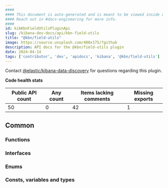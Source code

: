 ```yaml
---
####
#### This document is auto-generated and is meant to be viewed inside our experimental, new docs system.
#### Reach out in #docs-engineering for more info.
####
id: kibKbnFieldUtilsPluginApi
slug: /kibana-dev-docs/api/kbn-field-utils
title: "@kbn/field-utils"
image: https://source.unsplash.com/400x175/?github
description: API docs for the @kbn/field-utils plugin
date: 2024-04-14
tags: ['contributor', 'dev', 'apidocs', 'kibana', '@kbn/field-utils']
---
```




Contact [@elastic/kibana-data-discovery](https://github.com/orgs/elastic/teams/kibana-data-discovery) for questions regarding this plugin.

**Code health stats**

| Public API count  | Any count | Items lacking comments | Missing exports |
|-------------------|-----------|------------------------|-----------------|
| 50 | 0 | 42 | 1 |

## Common

### Functions
<DocDefinitionList data={kbnFieldUtilsObj.common.functions}/>

### Interfaces
<DocDefinitionList data={kbnFieldUtilsObj.common.interfaces}/>

### Enums
<DocDefinitionList data={kbnFieldUtilsObj.common.enums}/>

### Consts, variables and types
<DocDefinitionList data={kbnFieldUtilsObj.common.misc}/>

